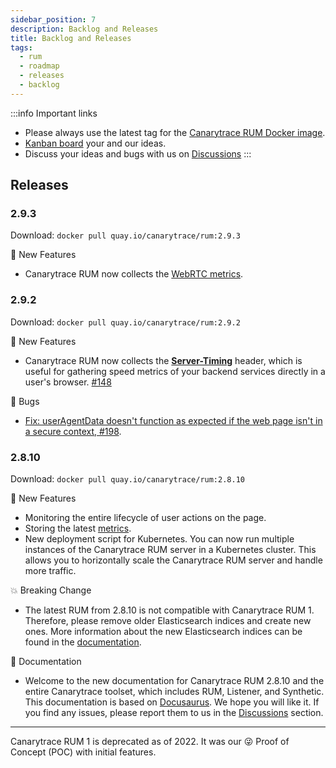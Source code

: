 ```yaml
---
sidebar_position: 7
description: Backlog and Releases
title: Backlog and Releases
tags:
  - rum
  - roadmap
  - releases
  - backlog
---
```


:::info Important links
- Please always use the latest tag for the [Canarytrace RUM Docker image](https://quay.io/repository/canarytrace/rum?tab=tags).
- [Kanban board](https://github.com/orgs/canarytrace/projects/3) your and our ideas.
- Discuss your ideas and bugs with us on [Discussions](https://github.com/canarytrace/documentation/discussions/categories/rum)
:::


## Releases



### 2.9.3
Download: `docker pull quay.io/canarytrace/rum:2.9.3`

🚀 New Features
- Canarytrace RUM now collects the [WebRTC metrics](./rumClient#webrtc).


### 2.9.2
Download: `docker pull quay.io/canarytrace/rum:2.9.2`

🚀 New Features
- Canarytrace RUM now collects the **[Server-Timing](./rumClient/#server-timing)** header, which is useful for gathering speed metrics of your backend services directly in a user's browser. [#148](https://github.com/canarytrace/documentation/issues/148)

🐛 Bugs
- [Fix: userAgentData doesn't function as expected if the web page isn't in a secure context, #198](https://github.com/canarytrace/documentation/issues/198).




### 2.8.10
Download: `docker pull quay.io/canarytrace/rum:2.8.10`

🚀 New Features
- Monitoring the entire lifecycle of user actions on the page.
- Storing the latest [metrics](./rumClient#rumClient#browser-data-collected).
- New deployment script for Kubernetes. You can now run multiple instances of the Canarytrace RUM server in a Kubernetes cluster. This allows you to horizontally scale the Canarytrace RUM server and handle more traffic.

💥 Breaking Change
- The latest RUM from 2.8.10 is not compatible with Canarytrace RUM 1. Therefore, please remove older Elasticsearch indices and create new ones. More information about the new Elasticsearch indices can be found in the [documentation](./elasticsearch#indices).

📝 Documentation
- Welcome to the new documentation for Canarytrace RUM 2.8.10 and the entire Canarytrace toolset, which includes RUM, Listener, and Synthetic. This documentation is based on [Docusaurus](https://docusaurus.io/). We hope you will like it. If you find any issues, please report them to us in the [Discussions](https://github.com/canarytrace/documentation/discussions) section.

---

Canarytrace RUM 1 is deprecated as of 2022. It was our 😜 Proof of Concept (POC) with initial features.


<FeedbackFooter />